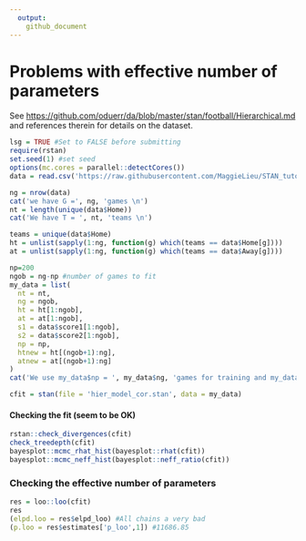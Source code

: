 ```yaml
---
  output:
    github_document
---
```


# Problems with effective number of parameters 

See <https://github.com/oduerr/da/blob/master/stan/football/Hierarchical.md> and references therein for details on the dataset.

```r
lsg = TRUE #Set to FALSE before submitting
require(rstan)
set.seed(1) #set seed 
options(mc.cores = parallel::detectCores())
data = read.csv('https://raw.githubusercontent.com/MaggieLieu/STAN_tutorials/master/Hierarchical/premiereleague.csv',col.names = c('Home','score1', 'score2', 'Away'), stringsAsFactors = FALSE)

ng = nrow(data)
cat('we have G =', ng, 'games \n')
nt = length(unique(data$Home))
cat('We have T = ', nt, 'teams \n')

teams = unique(data$Home)
ht = unlist(sapply(1:ng, function(g) which(teams == data$Home[g])))
at = unlist(sapply(1:ng, function(g) which(teams == data$Away[g])))

np=200
ngob = ng-np #number of games to fit
my_data = list(
  nt = nt, 
  ng = ngob,
  ht = ht[1:ngob], 
  at = at[1:ngob], 
  s1 = data$score1[1:ngob],
  s2 = data$score2[1:ngob],
  np = np,
  htnew = ht[(ngob+1):ng],
  atnew = at[(ngob+1):ng]
)
cat('We use my_data$np = ', my_data$ng, 'games for training and my_data$np =', my_data$np ,' for testing \n')
```

```r
cfit = stan(file = 'hier_model_cor.stan', data = my_data)
```

#### Checking the fit (seem to be OK)

```r
rstan::check_divergences(cfit)
check_treedepth(cfit)
bayesplot::mcmc_rhat_hist(bayesplot::rhat(cfit))
bayesplot::mcmc_neff_hist(bayesplot::neff_ratio(cfit))
```

### Checking the effective number of parameters

```r
res = loo::loo(cfit)
res
(elpd.loo = res$elpd_loo) #All chains a very bad
(p.loo = res$estimates['p_loo',1]) #11686.85
```
